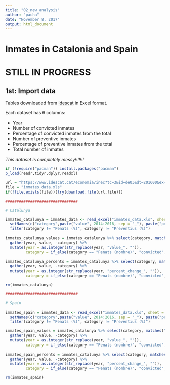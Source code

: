```yaml
---
title: "02_new_analysis"
author: "pacha"
date: "November 8, 2017"
output: html_document
---
```


# Inmates in Catalonia and Spain

# STILL IN PROGRESS

## 1st: Import data

Tables downloaded from [Idescat](https://www.idescat.cat/economia/inec?tc=3&id=de03) in Excel format. 

Each dataset has 6 columns: 

* Year
* Number of convicted inmates
* Percentage of convicted inmates from the total
* Number of preventive inmates
* Percentage of preventive inmates from the total
* Total number of inmates

*This dataset is completely messy!!!!!!!*


```r
if (!require("pacman")) install.packages("pacman")
p_load(readr,tidyr,dplyr,readxl)

url = "https://www.idescat.cat/economia/inec?tc=3&id=de03&dt=201600&ex=1"
file = "immates_data.xls"
if(!file.exists(file))(try(download.file(url,file)))

################################

# Catalunya

immates_catalunya = immates_data <- read_excel("immates_data.xls", sheet = "Full 2", col_names = FALSE, na = "..", skip = 7, n_max = 4) %>% 
  setNames(c("category",paste("value", 2014:2016, sep = "_"), paste("percent_change", 2014:2016, sep = "_"))) %>% 
  filter(category != "Penats (%)", category != "Preventius (%)")

immates_catalunya_values = immates_catalunya %>% select(category, matches("value")) %>% 
  gather(year, value, -category) %>% 
  mutate(year = as.integer(str_replace(year, "value_", "")),
         category = if_else(category == "Penats (nombre)", "convicted", "preventive imprisonment"))
  
immates_catalunya_percents = immates_catalunya %>% select(category, matches("percent_change")) %>% 
  gather(year, value, -category) %>% 
  mutate(year = as.integer(str_replace(year, "percent_change_", "")),
         category = if_else(category == "Penats (nombre)", "convicted", "preventive imprisonment"))

rm(immates_catalunya)

################################

# Spain

immates_spain = immates_data <- read_excel("immates_data.xls", sheet = "Full 3", col_names = FALSE, na = "..", skip = 7, n_max = 4) %>% 
  setNames(c("category",paste("value", 2014:2016, sep = "_"), paste("percent_change", 2014:2016, sep = "_"))) %>% 
  filter(category != "Penats (%)", category != "Preventius (%)")

immates_spain_values = immates_catalunya %>% select(category, matches("value")) %>% 
  gather(year, value, -category) %>% 
  mutate(year = as.integer(str_replace(year, "value_", "")),
         category = if_else(category == "Penats (nombre)", "convicted", "preventive imprisonment"))
  
immates_spain_percents = immates_catalunya %>% select(category, matches("percent_change")) %>% 
  gather(year, value, -category) %>% 
  mutate(year = as.integer(str_replace(year, "percent_change_", "")),
         category = if_else(category == "Penats (nombre)", "convicted", "preventive imprisonment"))

rm(immates_spain)
```